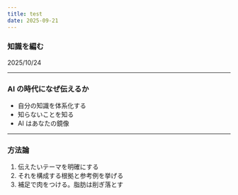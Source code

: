 ```yaml
---
title: test
date: 2025-09-21
---
```


### 知識を編む

2025/10/24

---

### AI の時代になぜ伝えるか

- 自分の知識を体系化する
- 知らないことを知る
- AI はあなたの鏡像

---

### 方法論

1. 伝えたいテーマを明確にする
2. それを構成する根拠と参考例を挙げる
3. 補足で肉をつける。脂肪は削ぎ落とす
